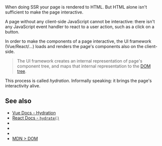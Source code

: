 
When doing <Link href="/SPA-vs-SSR">SSR</Link> your page is rendered to HTML. But HTML alone isn't sufficient to make the page interactive.

A page without any client-side JavaScript cannot be interactive: there isn't any JavaScript event handler to react to a user action, such as a click on a button.

In order to make the components of a page interactive, the <Link href="/ui-frameworks">UI framework (Vue/React/...)</Link> loads and renders the page's components also on the client-side.

> The UI framework creates an internal representation of page's component tree, and maps that internal representation to the [DOM tree](https://developer.mozilla.org/en-US/docs/Web/API/Document_Object_Model).

This process is called *hydration*. Informally speaking: it brings the page's interactivity alive.


## See also

- [Vue Docs - Hydration](https://ssr.vuejs.org/guide/hydration.html)
- [React Docs - `hydrate()`](https://reactjs.org/docs/react-dom.html#hydrate)
- <Link href="/hydration-mismatch" />
- <Link href="/SPA-vs-SSR" />
- <Link href="/ui-frameworks" />
- [MDN > DOM](https://developer.mozilla.org/en-US/docs/Web/API/Document_Object_Model)
